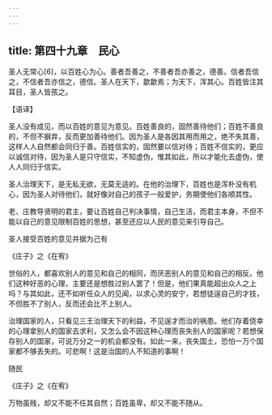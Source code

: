 ```yaml
---
---
---
```

title: 第四十九章　民心
---




圣人无常心[6]，以百姓心为心。善者吾善之，不善者吾亦善之，德善。信者吾信之，不信者吾亦信之，德信。圣人在天下，歙歙焉；为天下，浑其心。百姓皆注其耳目，圣人皆孩之。

【语译】

圣人没有成见，而以百姓的意见为意见。百姓善良的，固然善待他们；百姓不善良的，不但不摒弃，反而更加善待他们。因为圣人是各因其用而用之，绝不失其善，这样人人自然都会同归于善。百姓信实的，固然要以信对待；百姓不信实的，更应以诚信对待，因为圣人是只守信实，不知虚伪，惟其如此，所以才能化去虚伪，使人人同归于信实。

圣人治理天下，是无私无欲，无莫无适的。在他的治理下，百姓也是浑朴没有机心，因为圣人对待他们，就好像对自己的孩子一般爱护，务期使他们各顺其性。

老、庄教导贤明的君主，要让百姓自己判决事情，自己生活，而君主本身，不但不能以自己的意见限制百姓的思想，甚至还应以人民的意见来引导自己。

圣人接受百姓的意见并据为己有

《庄子》之《在宥》

世俗的人，都喜欢别人的意见和自己的相同，而厌恶别人的意见和自己的相反。他们这种好恶的心理，主要还是想胜过别人罢了！但是，他们果真能超出众人之上吗？与其如此，还不如听任众人的见闻，以求心灵的安宁，若想徒逞自己的才技，不但胜不了别人，反而还会比不上别人。

治理国家的人，只看见三王治理天下的利益，不见逞才而治的祸患。他们存着侥幸的心理拿别人的国家去求利，又怎么会不因这种心理而丧失别人的国家呢？若想保存别人的国家，可说万分之一的机会都没有。如此一来，丧失国土，恐怕一万个国家都不够丢失的。可悲啊！这是治国的人不知道的事啊！

随民

《庄子》之《在宥》

万物虽贱，却又不能不任其自然；百姓虽卑，却又不能不随从。